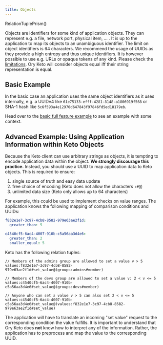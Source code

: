 ```yaml
---
title: Objects
---
```


RelationTuplePrism()

Objects are identifiers for some kind of application objects. They can represent
e.g. a file, network port, physical item, ... . It is up to the application to
map its objects to an unambiguous identifier. The limit on object identifiers is
64 characters. We recommend the usage of UUIDs as they provide a high entropy
and thus unique identifiers. It is however possible to use e.g. URLs or opaque
tokens of any kind. Please check the
[limitations](#advanced-example-using-application-information-within-keto-objects).
Ory Keto will consider objects equal iff their string representation is equal.

## Basic Example

In the basic case an application uses the same object identifiers as it uses
internally, e.g. a UUIDv4 like `61e75133-efff-4281-8148-a1806919f568` or SHA-1
hash like `5c6f593a4e12970d647843f97846fd5ed18179eb`.

Head over to the
[basic full feature example](../examples/olymp-file-sharing.mdx) to see an
example with some context.

## Advanced Example: Using Application Information within Keto Objects

Because the Keto client can use arbitrary strings as objects, it is tempting to
encode application data within the object. **We strongly discourage this
practice.** Instead, you should use a UUID to map application data to Keto
objects. This is required to ensure:

1. single source of truth and easy data update
2. free choice of encoding (Keto does not allow the characters `:#@`)
3. unlimited data size (Keto only allows up to 64 characters)

For example, this could be used to implement checks on value ranges. The
application knows the following mapping of comparison conditions and UUIDs:

```yml
f832e1e7-3c97-4cb8-8582-979e63ae2f1d:
  greater_than: 5

c4540cf5-6ac4-4007-910b-c5a56aa3d4e6:
  greater_than: 2
  smaller_equal: 5
```

Keto has the following relation tuples:

```keto-relation-tuples
// Members of the admins group are allowed to set a value v > 5
values:f832e1e7-3c97-4cb8-8582-979e63ae2f1d#set_value@(groups:admins#member)

// Members of the devs group are allowed to set a value v: 2 < v <= 5
values:c4540cf5-6ac4-4007-910b-c5a56aa3d4e6#set_value@(groups:devs#member)

// Anyone who can set a value v > 5 can also set 2 < v <= 5
values:c4540cf5-6ac4-4007-910b-c5a56aa3d4e6#set_value@(values:f832e1e7-3c97-4cb8-8582-979e63ae2f1d#set_value)
```

The application will have to translate an incoming "set value" request to the
corresponding condition the value fulfills. It is important to understand that
Ory Keto does **not** know how to interpret any of the information. Rather, the
application has to preprocess and map the value to the corresponding UUID.
